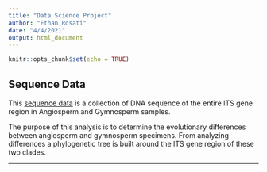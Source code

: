 ```yaml
---
title: "Data Science Project"
author: "Ethan Rosati"
date: "4/4/2021"
output: html_document
---
```


```r
knitr::opts_chunk$set(echo = TRUE)
```

## Sequence Data

This [sequence data](https://github.com/rosatiem98/rosatiem98.github.io/blob/b683b09421b8428a629ebf75f9f32f0e1ba99ac7/plant_ITS%20(1).fasta) is a collection of DNA sequence of the entire ITS gene region in Angiosperm and Gymnosperm samples. 

The purpose of this analysis is to determine the evolutionary differences between angiosperm and gymnosperm specimens. From analyzing differences a phylogenetic tree is built around the ITS gene region of these two clades. 

___




